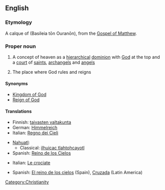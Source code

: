 ==English==
{{wikipedia|Kingdom of God|mul=Kingdom of Heaven (film)}}

===Etymology===
A calque of {{etyl|grc}} '''{{polytonic|[[Βασιλεία τῶν Οὐρανῶν]]}}''' (Basileia tōn Ouranōn), from the [[w:Gospel of Matthew|Gospel of Matthew]].

===Proper noun===
{{en-proper-noun|sg=[[kingdom|Kingdom]] of [[heaven|Heaven]]}}

# {{Christianity}} A concept of heaven as a [[hierarchical]] [[dominion]] with [[God]] at the top and a [[court]] of [[saint]]s, [[archangel]]s and [[angel]]s
# The place where God rules and reigns

====Synonyms====
* [[Kingdom of God]]
* [[Reign of God]]

====Translations====
{{trans-top|Christian concept}}
* Finnish: [[taivasten valtakunta]]
* German: [[Himmelreich]] {{n}}
* Italian: [[Regno dei Cieli]]
{{trans-mid}}
* [[Nahuatl]]:
** Classical: [[ilhuicac tlahtohcayotl]]
* Spanish: [[Reino de los Cielos]]
{{trans-bottom}}

{{trans-top|film}}
* Italian: [[Le crociate]]
{{trans-mid}}
* Spanish: [[El reino de los cielos]] (Spain), [[Cruzada]] (Latin America)
{{trans-bottom}}

[[Category:Christianity]]